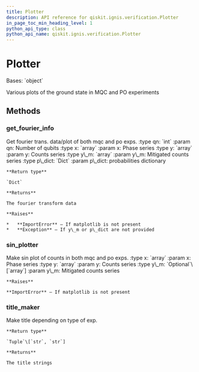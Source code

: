 ```yaml
---
title: Plotter
description: API reference for qiskit.ignis.verification.Plotter
in_page_toc_min_heading_level: 1
python_api_type: class
python_api_name: qiskit.ignis.verification.Plotter
---
```


# Plotter

<Class id="qiskit.ignis.verification.Plotter" isDedicatedPage={true} github="https://github.com/qiskit-community/qiskit-ignis/tree/stable/0.6/qiskit/ignis/verification/entanglement/analysis.py" signature="Plotter(label)" modifiers="class">
  Bases: `object`

  Various plots of the ground state in MQC and PO experiments

  ## Methods

  <span id="qiskit-ignis-verification-plotter-get-fourier-info" />

  ### get\_fourier\_info

  <Function id="qiskit.ignis.verification.Plotter.get_fourier_info" signature="Plotter.get_fourier_info(qn, x, y, y_m, p_dict)">
    Get fourier trans. data/plot of both mqc and po exps. :type qn: `int` :param qn: Number of qubits :type x: `array` :param x: Phase series :type y: `array` :param y: Counts series :type y\_m: `array` :param y\_m: Mitigated counts series :type p\_dict: `Dict` :param p\_dict: probabilities dictionary

    **Return type**

    `Dict`

    **Returns**

    The fourier transform data

    **Raises**

    *   **ImportError** – If matplotlib is not present
    *   **Exception** – If y\_m or p\_dict are not provided
  </Function>

  <span id="qiskit-ignis-verification-plotter-sin-plotter" />

  ### sin\_plotter

  <Function id="qiskit.ignis.verification.Plotter.sin_plotter" signature="Plotter.sin_plotter(x, y, y_m=None)">
    Make sin plot of counts in both mqc and po exps. :type x: `array` :param x: Phase series :type y: `array` :param y: Counts series :type y\_m: `Optional`\[`array`] :param y\_m: Mitigated counts series

    **Raises**

    **ImportError** – If matplotlib is not present
  </Function>

  <span id="qiskit-ignis-verification-plotter-title-maker" />

  ### title\_maker

  <Function id="qiskit.ignis.verification.Plotter.title_maker" signature="Plotter.title_maker()">
    Make title depending on type of exp.

    **Return type**

    `Tuple`\[`str`, `str`]

    **Returns**

    The title strings
  </Function>
</Class>

